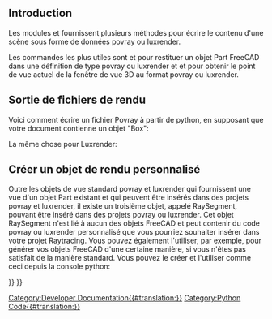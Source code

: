 <languages/>
== Introduction ==

Les modules {{incode|Raytracing}} et {{incode|RaytracingGui}} fournissent plusieurs méthodes pour écrire le contenu d'une scène sous forme de données povray ou luxrender.

Les commandes les plus utiles sont {{incode|Raytracing.getPartAsPovray ()}} et {{incode|Raytracing.getPartAsLux ()}} pour restituer un objet Part FreeCAD dans une définition de type povray ou luxrender et {{incode|RaytracingGui.povViewCamera ()}} et {{incode|RaytracinGui.luxViewCamera ()}} pour obtenir le point de vue actuel de la fenêtre de vue 3D au format povray ou luxrender.

== Sortie de fichiers de rendu ==

Voici comment écrire un fichier Povray à partir de python, en supposant que votre document contienne un objet "Box":

{{Code|code=
import Raytracing,RaytracingGui
OutFile = open('C:/Documents and Settings/jriegel/Desktop/test.pov','w')
OutFile.write(open(App.getResourceDir()+'Mod/Raytracing/Templates/ProjectStd.pov').read())
OutFile.write(RaytracingGui.povViewCamera())
OutFile.write(Raytracing.getPartAsPovray('Box',App.activeDocument().Box.Shape,0.800000,0.800000,0.800000))
OutFile.close()
del OutFile
}}

La même chose pour Luxrender:

{{Code|code=
import Raytracing,RaytracingGui
OutFile = open('C:/Documents and Settings/jriegel/Desktop/test.lxs','w')
OutFile.write(open(App.getResourceDir()+'Mod/Raytracing/Templates/LuxClassic.lxs').read())
OutFile.write(RaytracingGui.luxViewCamera())
OutFile.write(Raytracing.getPartAsLux('Box',App.activeDocument().Box.Shape,0.800000,0.800000,0.800000))
OutFile.close()
del OutFile
}}

== Créer un objet de rendu personnalisé ==
Outre les objets de vue standard povray et luxrender qui fournissent une vue d'un objet Part existant et qui peuvent être insérés dans des projets povray et luxrender, il existe un troisième objet, appelé RaySegment, pouvant être inséré dans des projets povray ou luxrender. Cet objet RaySegment n'est lié à aucun des objets FreeCAD et peut contenir du code povray ou luxrender personnalisé que vous pourriez souhaiter insérer dans votre projet Raytracing. Vous pouvez également l'utiliser, par exemple, pour générer vos objets FreeCAD d'une certaine manière, si vous n'êtes pas satisfait de la manière standard. Vous pouvez le créer et l'utiliser comme ceci depuis la console python:

{{Code|code=
myRaytracingProject = FreeCAD.ActiveDocument.PovProject
myCustomRenderObject = FreeCAD.ActiveDocument.addObject("Raytracing::RaySegment","myRenderObject")
myRaytracingProject.addObject(myCustomRenderObject)
myCustomRenderObject.Result = "// Hello from python!"
}}

{{Powerdocnavi{{#translation:}}}}
[[Category:Developer Documentation{{#translation:}}]]
[[Category:Python Code{{#translation:}}]]
{{Raytracing Tools navi{{#translation:}}}}
{{clear}}